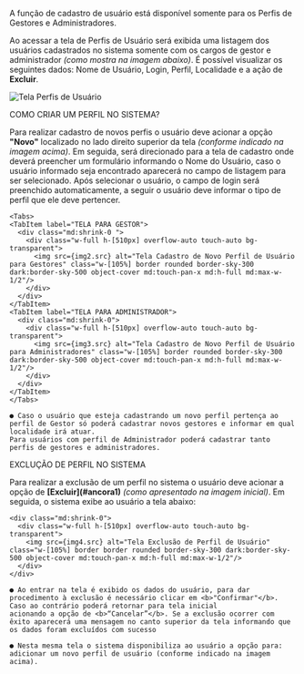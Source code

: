 

  <p class="text-lg font-bold text-sky-600 dark:text-cyan-300 underline decoration-1">A função de cadastro de usuário está disponível somente para os Perfis de Gestores e Administradores.</p>

  Ao acessar a tela de Perfis de Usuário será exibida uma listagem dos usuários cadastrados no sistema somente com os cargos de gestor e administrador <i>(como mostra na imagem abaixo)</i>.
  É possível visualizar os seguintes dados: Nome de Usuário, Login, Perfil, Localidade e a ação de <b id="ancora1">Excluir</b>.

  <div class="md:shrink-0 " >
    <div class="w-full h-[510px] overflow-auto touch-auto bg-transparent">
      <img src={img1.src} alt="Tela Perfis de Usuário" class="w-[105%] border rounded border-sky-300 dark:border-sky-500 object-cover md:touch-pan-x md:h-full md:max-w-1/2"/>
    </div>
  </div>

  <section>
    <p class="text-lg font-bold">COMO CRIAR UM PERFIL NO SISTEMA?</p>
    Para realizar cadastro de novos perfis o usuário deve acionar a opção <b>"Novo"</b> localizado no lado direito superior da tela <i>(conforme indicado na imagem acima)</i>.
    Em seguida, será direcionado para a tela de cadastro onde deverá preencher um formulário informando o Nome do Usuário, caso o usuário informado seja encontrado aparecerá
    no campo de listagem para ser selecionado. Após selecionar o usuário, o campo de login será preenchido automaticamente, a seguir o usuário deve informar o tipo de perfil que ele deve pertencer.

    <Tabs>
    <TabItem label="TELA PARA GESTOR">
      <div class="md:shrink-0 ">
        <div class="w-full h-[510px] overflow-auto touch-auto bg-transparent">
          <img src={img2.src} alt="Tela Cadastro de Novo Perfil de Usuário para Gestores" class="w-[105%] border rounded border-sky-300 dark:border-sky-500 object-cover md:touch-pan-x md:h-full md:max-w-1/2"/>
        </div>
      </div>
    </TabItem>
    <TabItem label="TELA PARA ADMINISTRADOR">
      <div class="md:shrink-0">
        <div class="w-full h-[510px] overflow-auto touch-auto bg-transparent">
          <img src={img3.src} alt="Tela Cadastro de Novo Perfil de Usuário para Administradores" class="w-[105%] border rounded border-sky-300 dark:border-sky-500 object-cover md:touch-pan-x md:h-full md:max-w-1/2"/>
        </div>
      </div>
    </TabItem>  
    </Tabs>

    ● Caso o usuário que esteja cadastrando um novo perfil pertença ao perfil de Gestor só poderá cadastrar novos gestores e informar em qual localidade irá atuar.
    Para usuários com perfil de Administrador poderá cadastrar tanto perfis de gestores e administradores.

  </section>

  <section>
    <p class="text-lg font-bold">EXCLUÇÃO DE PERFIL NO SISTEMA</p>
    Para realizar a exclusão de um perfil no sistema o usuário deve acionar a opção de <b>[Excluir](#ancora1)</b> <i>(como apresentado na imagem inicial)</i>. Em seguida, 
    o sistema exibe ao usuário a tela abaixo: 
    
    <div class="md:shrink-0">
      <div class="w-full h-[510px] overflow-auto touch-auto bg-transparent">
        <img src={img4.src} alt="Tela Exclusão de Perfil de Usuário" class="w-[105%] border border rounded border-sky-300 dark:border-sky-500 object-cover md:touch-pan-x md:h-full md:max-w-1/2"/>
      </div>
    </div>

    ● Ao entrar na tela é exibido os dados do usuário, para dar procedimento à exclusão é necessário clicar em <b>"Confirmar"</b>. Caso ao contrário poderá retornar para tela inicial
    acionando a opção de <b>“Cancelar”</b>. Se a exclusão ocorrer com êxito aparecerá uma mensagem no canto superior da tela informando que os dados foram excluídos com sucesso

    ● Nesta mesma tela o sistema disponibiliza ao usuário a opção para: adicionar um novo perfil de usuário (conforme indicado na imagem acima).
    
  </section>
  